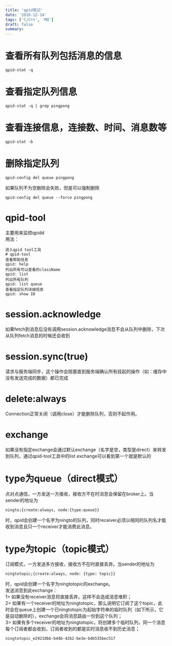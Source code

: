 ```yaml
---
title: 'qpid笔记'
date: '2018-12-14'
tags: ['C/C++', 'MQ']
draft: false
summary: 
---
```


# 查看所有队列包括消息的信息
```
qpid-stat -q
```

# 查看指定队列信息
```
qpid-stat -q | grep pingpong
```

# 查看连接信息，连接数、时间、消息数等
```
qpid-stat -b
```

# 删除指定队列
```
qpid-config del queue pingpong
```  

如果队列不为空删除会失败，但是可以强制删除  
```
qpid-config del queue --force pingpong
```

# qpid-tool
主要用来监控qpidd  
用法：  
```
进入qpid tool工具
# qpid-tool
查看帮助信息
qpid: help
列出所有可以查看的className
qpid: list
列出所有队列
qpid: list queue
查看指定队列详细信息
qpid: show ID
```

# session.acknowledge
如果fetch到消息后没有调用session.acknowledge消息不会从队列中删除，下次从队列fetch消息的时候还会收到

# session.sync(true)
请求与服务端同步，这个操作会阻塞直到服务端确认所有挂起的操作（如：缓存中没有发送完成的数据）都已完成

# delete:always
Connection正常关闭（调用close）才能删除队列，否则不起作用。

# exchange
如果没有指定exchange会通过默认exchange（名字是空，类型是direct）来转发到队列，通过qpid-tool工具中的list exchange可以看到第一个就是默认的

# type为queue（direct模式）
点对点通信，一方发送一方接收，接收方不在时消息会保留在broker上。当sender的地址为
```
ningto;{create:always, node:{type:queue}}
```
时，qpid会创建一个名字为ningto的队列，同时receiver必须以相同的队列名才能收到消息且只一个receiver才能消费此消息。

# type为topic（topic模式）
订阅模式，一方发送多方接收，接收方不在时直接丢弃。当sender的地址为
```
ningtotopic;{create:always, node: {type: topic}}
```
时，qpid会创建一个名字为ningtotopic的exchange。  
发送消息到此exchange：    
1> 如果没有receiver消息将直接丢弃，这样不会造成消息堆积；  
2> 如果有一个receiver的地址为ningtotopic，那么说明它订阅了这个topic，此时会在queue上创建一个已ningtotopic为起始字符串的临时队列（如下所示，它是自动删除的），exchange会将消息路由一份到这个队列；  
3> 如果有多个receiver的地址为ningtotopic，将创建多个临时队列，同一个消息每个订阅者都会收到，订阅者收到的都是实时消息收不到历史消息；
```
ningtotopic_e29210bb-b44b-42b2-be3e-b4b535bec517
```